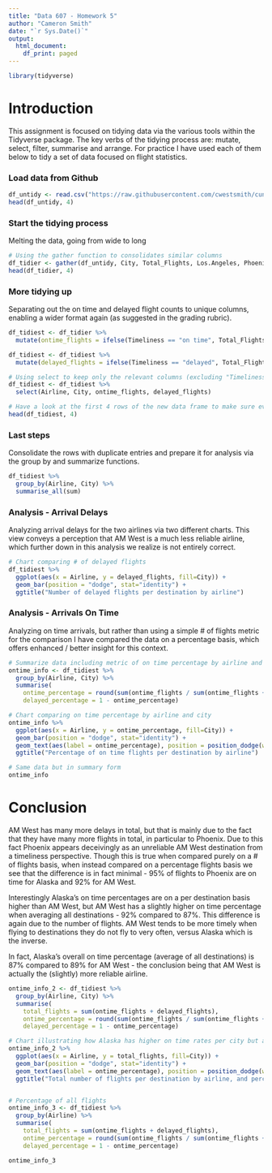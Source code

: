 ---
title: "Data 607 - Homework 5"
author: "Cameron Smith"
date: "`r Sys.Date()`"
output:
  html_document:
    df_print: paged
---

```{r load-packages, message=FALSE}
library(tidyverse)
```

# Introduction

This assignment is focused on tidying data via the various tools within the Tidyverse package.  The key verbs of the tidying process are: mutate, select, filter, summarise and arrange.  For practice I have used each of them below to tidy a set of data focused on flight statistics.

### Load data from Github

```{r, message=FALSE}
df_untidy <- read.csv("https://raw.githubusercontent.com/cwestsmith/cuny-msds/master/datasets/flightdata_untidy.csv", header = TRUE)
head(df_untidy, 4)
```

### Start the tidying process

Melting the data, going from wide to long

```{r, message=FALSE}
# Using the gather function to consolidates similar columns
df_tidier <- gather(df_untidy, City, Total_Flights, Los.Angeles, Phoenix, San.Diego, San.Francisco, Seattle)
head(df_tidier, 4)
```

### More tidying up

Separating out the on time and delayed flight counts to unique columns, enabling a wider format again (as suggested in the grading rubric).

```{r, message = FALSE}
df_tidiest <- df_tidier %>%
  mutate(ontime_flights = ifelse(Timeliness == "on time", Total_Flights, 0))

df_tidiest <- df_tidiest %>%
  mutate(delayed_flights = ifelse(Timeliness == "delayed", Total_Flights, 0))

# Using select to keep only the relevant columns (excluding "Timeliness" which has been replaced with separate columns)
df_tidiest <- df_tidiest %>%
  select(Airline, City, ontime_flights, delayed_flights)

# Have a look at the first 4 rows of the new data frame to make sure everything looks ok
head(df_tidiest, 4)
```

### Last steps

Consolidate the rows with duplicate entries and prepare it for analysis via the group by and summarize functions.

```{r, message=FALSE}
df_tidiest %>%
  group_by(Airline, City) %>%
  summarise_all(sum)
```

### Analysis -  Arrival Delays

Analyzing arrival delays for the two airlines via two different charts.  This view conveys a perception that AM West is a much less reliable airline, which further down in this analysis we realize is not entirely correct.

```{r, message=FALSE}

# Chart comparing # of delayed flights
df_tidiest %>% 
  ggplot(aes(x = Airline, y = delayed_flights, fill=City)) +
  geom_bar(position = "dodge", stat="identity") +
  ggtitle("Number of delayed flights per destination by airline")

```

### Analysis -  Arrivals On Time

Analyzing on time arrivals, but rather than using a simple # of flights metric for the comparison I have compared the data on a percentage basis, which offers enhanced / better insight for this context.

```{r, message=FALSE}

# Summarize data including metric of on time percentage by airline and city
ontime_info <- df_tidiest %>%
  group_by(Airline, City) %>%
  summarise(
    ontime_percentage = round(sum(ontime_flights / sum(ontime_flights + delayed_flights)),2),
    delayed_percentage = 1 - ontime_percentage)

# Chart comparing on time percentage by airline and city
ontime_info %>% 
  ggplot(aes(x = Airline, y = ontime_percentage, fill=City)) +
  geom_bar(position = "dodge", stat="identity") +
  geom_text(aes(label = ontime_percentage), position = position_dodge(width=0.9), vjust=1.2) +
  ggtitle("Percentage of on time flights per destination by airline")

# Same data but in summary form
ontime_info

```



# Conclusion

AM West has many more delays in total, but that is mainly due to the fact that they have many more flights in total, in particular to Phoenix.  Due to this fact Phoenix appears deceivingly as an unreliable AM West destination from a timeliness perspective.  Though this is true when compared purely on a # of flights basis, when instead compared on a percentage flights basis we see that the difference is in fact minimal - 95% of flights to Phoenix are on time for Alaska and 92% for AM West.  

Interestingly Alaska's on time percentages are on a per destination basis higher than AM West, but AM West has a slightly higher on time percentage when averaging all destinations - 92% compared to 87%.  This difference is again due to the number of flights.  AM West tends to be more timely when flying to destinations they do not fly to very often, versus Alaska which is the inverse.

In fact, Alaska's overall on time percentage (average of all destinations) is 87% compared to 89% for AM West - the conclusion being that AM West is actually the (slightly) more reliable airline.

```{r, message=FALSE}
ontime_info_2 <- df_tidiest %>%
  group_by(Airline, City) %>%
  summarise(
    total_flights = sum(ontime_flights + delayed_flights),
    ontime_percentage = round(sum(ontime_flights / sum(ontime_flights + delayed_flights)),2),
    delayed_percentage = 1 - ontime_percentage)

# Chart illustrating how Alaska has higher on time rates per city but a lower average on time rate compared to AM West
ontime_info_2 %>% 
  ggplot(aes(x = Airline, y = total_flights, fill=City)) +
  geom_bar(position = "dodge", stat="identity") +
  geom_text(aes(label = ontime_percentage), position = position_dodge(width=0.9), vjust=1.2) +
  ggtitle("Total number of flights per destination by airline, and percentage of on time flights")


# Percentage of all flights
ontime_info_3 <- df_tidiest %>%
  group_by(Airline) %>%
  summarise(
    total_flights = sum(ontime_flights + delayed_flights),
    ontime_percentage = round(sum(ontime_flights / sum(ontime_flights + delayed_flights)),2),
    delayed_percentage = 1 - ontime_percentage)

ontime_info_3

```